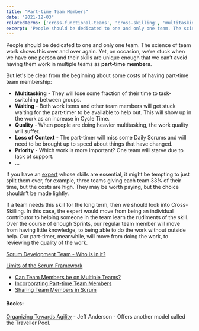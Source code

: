 ```yaml
---
title: "Part-time Team Members"
date: "2021-12-03"
relatedTerms: ['cross-functional-teams', 'cross-skilling', 'multitasking', 'scrum-team']
excerpt: 'People should be dedicated to one and only one team. The science of team work shows this'
---
```


People should be dedicated to one and only one team. The science of team work shows this over and over again. Yet, on occasion, we’re stuck when we have one person and their skills are unique enough that we can’t avoid having them work in multiple teams as **part-time members**.

But let's be clear from the beginning about some costs of having part-time team membership:

- **Multitasking** - They will lose some fraction of their time to task-switching between groups.
- **Waiting** - Both work items and other team members will get stuck waiting for the part-timer to be available to help out. This will show up in the work as an increase in Cycle Time.
- **Quality** - When people are doing heavier multitasking, the work quality will suffer.
- **Loss of Context** - The part-timer will miss some Daily Scrums and will need to be brought up to speed about things that have changed.
- **Priority** - Which work is more important? One team will starve due to lack of support.
- …

If you have an [expert](/blog/specialists-are-overrated) whose skills are essential, it might be tempting to just split them over, for example, three teams giving each team 33% of their time, but the costs are high. They may be worth paying, but the choice shouldn’t be made lightly.

If a team needs this skill for the long term, then we should look into Cross-Skilling. In this case, the expert would move from being an individual contributor to helping someone in the team learn the rudiments of the skill. Over the course of enough Sprints, our regular team member will move from having little knowledge, to being able to do the work without outside help. Our part-timer, meanwhile, will move from doing the work, to reviewing the quality of the work.

[Scrum Development Team - Who is in it?](/blog/scrum-development-team-whos-in-it)

[Limits of the Scrum Framework](/blog/what-are-the-limits-of-the-scrum-framework)

<HighlightBox heading="Resource Links" variant="resourceLinks">

- [Can Team Members be on Multiple Teams?](https://hackernoon.com/can-people-be-on-multiple-scrum-teams-2l1u3204)
- [Incorporating Part-time Team Members](https://www.agileconnection.com/article/incorporating-part-time-team-members)
- [Sharing Team Members in Scrum](https://www.scrumexpert.com/knowledge/sharing-team-members-in-scrum/)

</HighlightBox>

#### Books:

[Organizing Towards Agility](https://leanpub.com/agileorganizationdesign) - Jeff Anderson - Offers another model called the Traveller Pool.

